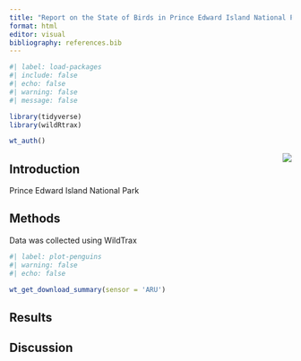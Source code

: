 ```yaml
---
title: "Report on the State of Birds in Prince Edward Island National Park"
format: html
editor: visual
bibliography: references.bib
---
```


```r
#| label: load-packages
#| include: false
#| echo: false
#| warning: false
#| message: false

library(tidyverse)
library(wildRtrax)

wt_auth()
```

![](peinpheader.png){style="float:right;" fig-alt="Photo of the ocean" fig-align="center"}

## Introduction

Prince Edward Island National Park

## Methods

Data was collected using WildTrax

```r
#| label: plot-penguins
#| warning: false
#| echo: false

wt_get_download_summary(sensor = 'ARU')
```

## Results 

## Discussion

